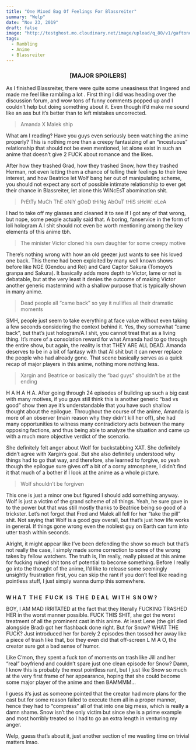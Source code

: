 ```yaml
---
title: "One Mixed Bag Of Feelings For Blassreiter"
summary: "Welp"
date: "Nov 23, 2019"
draft: false
image: "http://testghost.mo.cloudinary.net/image/upload/q_80/v1/gaftonosh/2021/10/mpv-shot0035snow.webp"
tags:
  - Rambling
  - Anime
  - Blassreiter
---
```


<div className="richtext pb-8">
  <center>
    <h3>
      <b>[MAJOR SPOILERS]</b>
    </h3>
  </center>
  <p>
    As I finished Blassreiter, there were quite some uneasiness that lingered
    and made me feel like rambling a lot . First thing I did was heading over
    the discussion forum, and wow tons of funny comments popped up and I
    couldn’t help but doing something about it. Even though it’d make me sound
    like an ass but it’s better than to left mistakes uncorrected.
  </p>
  <blockquote>Amanda X Malek ship</blockquote>
  <p>
    What am I reading? Have you guys even seriously been watching the anime
    properly? This is nothing more than a creepy fantasizing of an “incestuous”
    relationship that should not be even mentioned, let alone exist in such an
    anime that doesn’t give 2 FUCK about romance and the likes.
  </p>
  <p>
    After how they trashed Grad, how they trashed Snow, how they trashed Herman,
    not even letting them a chance of telling their feelings to their love
    interest, and how Beatrice let Wolf bang her out of manipulating scheme, you
    should not expect any sort of possible intimate relationship to ever get
    their chance in Blassreiter, let alone this WiNcEsT abomination shit.
  </p>
  <blockquote>PrEtTy MuCh ThE oNlY gOoD tHiNg AbOuT tHiS sHoW: eLeA</blockquote>
  <p>
    I had to take off my glasses and cleaned it to see if I got any of that
    wrong, but nope, some people actually said that. A boring, fanservice in the
    form of loli hologram A.I shit should not even be worth mentioning among the
    key elements of this anime tbh.
  </p>
  <blockquote>
    The minister Victor cloned his own daughter for some creepy motive
  </blockquote>
  <p>
    There’s nothing wrong with how an old geezer just wants to see his loved one
    back. This theme had been exploited by many well known shows before like NGE
    (Gendou and Rei) and Card Captor Sakura (Tomoyo’s granpa and Sakura). It
    basically adds more depth to Victor, lame or not is debatable, but at the
    very least it denies the outcome of making Victor another generic mastermind
    with a shallow purpose that is typically shown in many anime.
  </p>
  <blockquote>
    Dead people all “came back” so yay it nullifies all their dramatic moments
  </blockquote>
  <p>
    SMH, people just seem to take everything at face value without even taking a
    few seconds considering the context behind it. Yes, they somewhat “came
    back”, but that’s just hologram/A.I shit, you cannot treat that as a living
    thing. It’s more of a consolation reward for what Amanda had to go through
    the entire show, but again, the reality is that THEY ARE ALL DEAD. Amanda
    deserves to be in a bit of fantasy with that AI shit but it can never
    replace the people who had already gone. That scene basically serves as a
    quick recap of major players in this anime, nothing more nothing less.
  </p>
  <blockquote>
    Xargin and Beatrice or basically the “bad guys” shouldn’t be at the ending
  </blockquote>
  <p>
    H A H A H A. After going through 24 episodes of building up such a big cast
    with many motives, if you guys still think this is another generic “bad vs
    good” show then aye it’s understandable that you have such shallow thought
    about the epilogue. Throughout the course of the anime, Amanda is more of an
    observer (main reason why they didn’t kill her off), she had many
    opportunities to witness many contradictory acts between the many opposing
    factions, and thus being able to analyze the situation and came up with a
    much more objective verdict of the scenario.
  </p>
  <p>
    She definitely felt anger about Wolf for backstabbing XAT. She definitely
    didn’t agree with Xargin’s goal. But she also definitely understood why
    things had to go that way, and therefore, she learned to forgive, so yeah
    though the epilogue sure gives off a bit of a corny atmosphere, I didn’t
    find it that much of a bother if I look at the anime as a whole picture.
  </p>
  <blockquote>Wolf shouldn’t be forgiven</blockquote>
  <p>
    This one is just a minor one but figured I should add something anyway. Wolf
    is just a victim of the grand scheme of all things. Yeah, he sure gave in to
    the power but that was still mostly thanks to Beatrice being so good of a
    trickster. Let’s not forget that Fred and Malek all fell for her “take the
    pill” shit. Not saying that Wolf is a good guy overall, but that’s just how
    life works in general. If things gone wrong even the noblest guy on Earth
    can turn into utter trash within seconds.
  </p>
  <p>
    Alright, it might appear like I’ve been defending the show so much but
    that’s not really the case, I simply made some correction to some of the
    wrong takes by fellow watchers. The truth is, I’m really, really pissed at
    this anime for fucking ruined shit tons of potential to become something.
    Before I really go into the thought of the anime, I’d like to release some
    seemingly unsightly frustration first, you can skip the rant if you don’t
    feel like reading pointless stuff, I just simply wanna dump this somewhere.
  </p>
  <figure className="kg-card kg-image-card">
    <img
      className="kg-image hoverZoomLink"
      src="http://testghost.mo.cloudinary.net/image/upload/q_80/v1/gaftonosh/2021/10/mpv-shot0035snow.webp"
      alt=""
      height={349}
      loading="lazy"
      width={620}
    />
  </figure>
  <p>
    <strong>
      W H A T   T H E   F U C K   I S   T H E   D E A L   W I T H   S N O W ?
    </strong>
  </p>
  <p>
    BOY, I AM MAD IRRITATED at the fact that they literally FUCKING TRASHED HER
    in the worst manner possible. FUCK THIS SHIT, she got the worst treatment of
    all the prominent cast in this anime. At least Lene (the girl died alongside
    Brad) got her flashback done right. But for Snow? WHAT THE FUCK? Just
    introduced her for barely 2 episodes then tossed her away like a piece of
    trash like that, boi they even did that off-screen L M A O, the creator sure
    got a bad sense of humor.
  </p>
  <p>
    Like C’mon, they spent a fuck ton of moments on trash like Jill and her
    “real” boyfriend and couldn’t spare just one clean episode for Snow? Damn, I
    know this is probably the most pointless rant, but I just like Snow so much
    at the very first frame of her appearance, hoping that she could become some
    major player of the anime and then BAMMMM…
  </p>
  <p>
    I guess it’s just as someone pointed that the creator had more plans for the
    cast but for some reason failed to execute them all in a proper manner,
    hence they had to “compress” all of that into one big mess, which is really
    a damn shame. Snow isn’t the only victim but since she is a prime example
    and most horribly treated so I had to go an extra length in venturing my
    anger.
  </p>
  <p>
    Welp, guess that’s about it, just another section of me wasting time on
    trivial matters lmao.
  </p>
</div>
